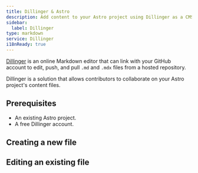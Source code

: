 ```yaml
---
title: Dillinger & Astro
description: Add content to your Astro project using Dillinger as a CMS
sidebar:
  label: Dillinger
type: markdown
service: Dillinger
i18nReady: true
---
```


[Dillinger](https://dillinger.io/) is an online Markdown editor that can link with your GitHub account to edit, push, and pull `.md` and `.mdx` files from a hosted repository.

Dillinger is a solution that allows contributors to collaborate on your Astro project's content files.

## Prerequisites

- An existing Astro project.
- A free Dillinger account.

## Creating a new file

## Editing an existing file